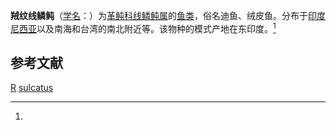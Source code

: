 {{Speciesbox
| taxon = Arotrolepis sulcatus
| binomial_authority = (Hollard, 1854)<ref name='id8785'>{{cite web| url =http://www.bioinfo.cn/db05/BjdwSpecies.php?action=view&id=8785| title =羢纹线鳞鲀| work =《中国动物物种编目数据库》| publisher =中国科学院微生物研究所| author =中国科学院动物研究所| accessdate =2009-04-16| deadurl =yes| archiveurl =https://web.archive.org/web/20160305050642/http://www.bioinfo.cn/db05/BjdwSpecies.php?action=view&id=8785| archivedate =2016-03-05}}</ref>
}}

'''羢纹线鳞鲀'''（[[学名|学名]]：{{lang|la|''Arotrolepis sulcatus''}}）为[[革鲀科|革鲀科]][[线鳞鲀属|线鳞鲀属]]的[[鱼类|鱼类]]，俗名迪鱼、绒皮鱼。分布于[[印度尼西亚|印度尼西亚]]以及南海和台湾的南北附近等。该物种的模式产地在东印度。<ref name='id8785'/>

== 参考文献 ==
{{reflist}}

{{鲀形目小作品}}

{{taxonbar}}
[[Category:_1854年描述的鱼类|R]]
[[Category:线鳞鲀属|sulcatus]]